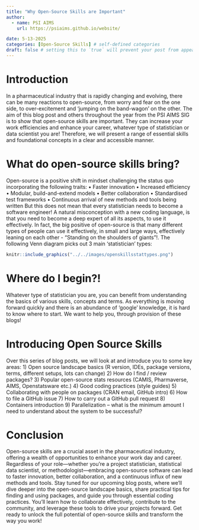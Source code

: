 ```yaml
---
title: "Why Open-Source Skills are Important"
author:
  - name: PSI AIMS
    url: https://psiaims.github.io/website/

date: 5-13-2025
categories: [Open-Source Skills] # self-defined categories
draft: false # setting this to `true` will prevent your post from appearing on your listing page until you're ready!
---
```


# Introduction
In a pharmaceutical industry that is rapidly changing and evolving, there can be many reactions to open-source, from worry and fear on the one side, to over-excitement and ‘jumping on the band-wagon' on the other.
The aim of this blog post and others throughout the year from the PSI AIMS SIG is to show that open-source skills are important. They can increase your work efficiencies and enhance your career, whatever type of statistician or data scientist you are!  Therefore, we will present a range of essential skills and foundational concepts in a clear and accessible manner.

# What do open-source skills bring?
Open-source is a positive shift in mindset challenging the status quo incorporating the following traits:
•	Faster innovation
•	Increased efficiency
•	Modular, build-and-extend models
•	Better collaboration
•	Standardised test frameworks
•	Continuous arrival of new methods and tools being written
But this does not mean that every statistician needs to become a software engineer! 
A natural misconception with a new coding language, is that you need to become a deep expert of all its aspects, to use it effectively. In fact, the big positive of open-source is that many different types of people can use it effectively, in small and large ways, effectively leaning on each other - “Standing on the shoulders of giants”!. The following Venn diagram picks out 3 main ‘statistician’ types:

```r
knitr::include_graphics("../../images/openskillsstattypes.png")
```

# Where do I begin?!
Whatever type of statistician you are, you can benefit from understanding the basics of various skills, concepts and terms. As everything is moving forward quickly and there is an abundance of ‘google’ knowledge, it is hard to know where to start. We want to help you, through provision of these blogs!

# Introducing Open Source Skills
Over this series of blog posts, we will look at and introduce you to some key areas:
1)	Open source landscape basics (R version, IDEs, package versions, terms, different setups, lots can change)
2)	How do I find / review packages?
3)	Popular open-source stats resources (CAMIS, Pharmaverse, AIMS, Openstatsware etc.)
4)	Good coding practices (style guides)
5)	Collaborating with people on packages (CRAN email, GitHub intro)
6)	How to file a GitHub issue
7)	How to carry out a GitHub pull request
8)	Containers introduction
9)	Parallelization – what is the minimum amount I need to understand about the system to be successful?

# Conclusion
Open-source skills are a crucial asset in the pharmaceutical industry, offering a wealth of opportunities to enhance your work day and career. Regardless of your role—whether you're a project statistician, statistical data scientist, or methodologist—embracing open-source software can lead to faster innovation, better collaboration, and a continuous influx of new methods and tools.
Stay tuned for our upcoming blog posts, where we'll dive deeper into the open-source landscape basics, share practical tips for finding and using packages, and guide you through essential coding practices. You'll learn how to collaborate effectively, contribute to the community, and leverage these tools to drive your projects forward. Get ready to unlock the full potential of open-source skills and transform the way you work! 
